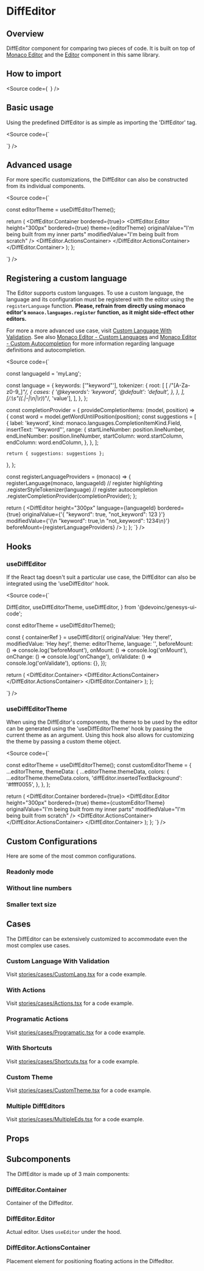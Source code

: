 


<Meta title="Components/Code/DiffEditor/Docs" />

# DiffEditor

## Overview

DiffEditor component for comparing two pieces of code. It is built on top of [Monaco Editor](https://microsoft.github.io/monaco-editor/) and
the [Editor](/docs/components-code-editor-docs--docs) component in this same library.

<Canvas of={Stories.Base} sourceState="none" />

## How to import

<Source
  code={`
`}
/>

## Basic usage

Using the predefined DiffEditor is as simple as importing the 'DiffEditor' tag.

<Source
  code={`

  <DiffEditor originalValue="I'm smart!" modifiedValue="I'm not smart!" />
`}
/>

## Advanced usage

For more specific customizations, the DiffEditor can also be constructed from its individual components.

<Source
  code={`


  const editorTheme = useDiffEditorTheme();

  return (
    <DiffEditor.Container bordered={true}>
      <DiffEditor.Editor
        height="300px"
        bordered={true}
        theme={editorTheme}
        originalValue="I'm being built from my inner parts"
        modifiedValue="I'm being built from scratch"
      />
      <DiffEditor.ActionsContainer>
        <IconButton icon="gi-heart_full" />
      </DiffEditor.ActionsContainer>
    </DiffEditor.Container>
  );
};

`}
/>

## Registering a custom language

The Editor supports custom languages. To use a custom language, the language and its configuration must be registered with the editor using the `registerLanguage` function.
**Please, refrain from directly using monaco editor's `monaco.languages.register` function, as it might side-effect other editors.**

For more a more advanced use case, visit [Custom Language With Validation](#custom-language-with-validation). See also [Monaco Editor - Custom Languages](https://microsoft.github.io/monaco-editor/monarch.html) 
and [Monaco Editor - Custom Autocompletion](https://microsoft.github.io/monaco-editor/playground.html#extending-language-services-custom-languages)
for more information regarding language definitions and autocompletion.

<Source
  code={`


const languageId = 'myLang';

const language = {
  keywords: ['"keyword"'],
  tokenizer: {
    root: [
      [
        /"[A-Za-z0-9_]*"/,
        {
          cases: {
            '@keywords': 'keyword',
            '@default': 'default',
          },
        },
      ],
      [/:\s"((.|-|\n|\r)*)"/, 'value'],
    ],
  },
};

const completionProvider = {
  provideCompletionItems: (model, position) => {
    const word = model.getWordUntilPosition(position);
    const suggestions = [
      {
        label: 'keyword',
        kind: monaco.languages.CompletionItemKind.Field,
        insertText: '"keyword"',
        range: {
          startLineNumber: position.lineNumber,
          endLineNumber: position.lineNumber,
          startColumn: word.startColumn,
          endColumn: word.endColumn,
        },
      },
    ];

    return { suggestions: suggestions };
  },
};

  const registerLanguageProviders = (monaco) => {
    registerLanguage(monaco, languageId)
      // register highlighting
      .registerStyleTokenizer(language)
      // register autocompletion
      .registerCompletionProvider(completionProvider);
  };

  return (
    <DiffEditor
      height="300px"
      language={languageId}
      bordered={true}
      originalValue={'{ "keyword": true, "not_keyword": 123 }'}
      modifiedValue={'{\n "keyword": true,\n "not_keyword": 1234\n}'}
      beforeMount={registerLanguageProviders}
    />
  );
};
`} />


## Hooks

### useDiffEditor

If the React tag doesn't suit a particular use case, the DiffEditor can also be integrated using the 'useDiffEditor' hook.

<Source code={`

  DiffEditor,
  useDiffEditorTheme,
  useDiffEditor,
} from '@devoinc/genesys-ui-code';

  const editorTheme = useDiffEditorTheme();

  const { containerRef } = useDiffEditor({
    originalValue: 'Hey there!',
    modifiedValue: 'Hey hey!',
    theme: editorTheme,
    language: '',
    beforeMount: () => console.log('beforeMount'),
    onMount: () => console.log('onMount'),
    onChange: () => console.log('onChange'),
    onValidate: () => console.log('onValidate'),
    options: {},
  });

  return (
    <DiffEditor.Container>
      <Box ref={containerRef} height="100%" />
      <DiffEditor.ActionsContainer>
        <IconButton icon="gi-heart_full" />
      </DiffEditor.ActionsContainer>
    </DiffEditor.Container>
  );
};

`} />

### useDiffEditorTheme

When using the DiffEditor's components, the theme to be used by the editor can be generated using the 'useDiffEditorTheme' hook by passing the current theme as an argument.
Using this hook also allows for customizing the theme by passing a custom theme object.

<Source code={`


  const editorTheme = useDiffEditorTheme();
  const customEditorTheme = {
    ...editorTheme,
    themeData: {
      ...editorTheme.themeData,
      colors: {
        ...editorTheme.themeData.colors,
        'diffEditor.insertedTextBackground': '#ffff0055',
      },
    },
  };

  return (
    <DiffEditor.Container bordered={true}>
      <DiffEditor.Editor
        height="300px"
        bordered={true}
        theme={customEditorTheme}
        originalValue="I'm being built from my inner parts"
        modifiedValue="I'm being built from scratch"
      />
      <DiffEditor.ActionsContainer>
        <IconButton icon="gi-heart_full" />
      </DiffEditor.ActionsContainer>
    </DiffEditor.Container>
  );
};
`} />

## Custom Configurations

Here are some of the most common configurations.

### Readonly mode

<Canvas of={Stories.ReadonlyMode} />

### Without line numbers

<Canvas of={Stories.WithoutLineNumbers} />

### Smaller text size

<Canvas of={Stories.SmallerTextSize} />

## Cases

The DiffEditor can be extensively customized to accommodate even the most complex use cases.

### Custom Language With Validation

Visit [stories/cases/CustomLang.tsx](https://github.com/DevoInc/genesys-ui/blob/master/packages/code/src/components/DiffEditor/stories/cases/CustomLang.tsx) for a code example.

<Canvas of={CaseStories.CustomLanguageWithValidation} sourceState="none" />

### With Actions

Visit [stories/cases/Actions.tsx](https://github.com/DevoInc/genesys-ui/blob/master/packages/code/src/components/DiffEditor/stories/cases/Actions.tsx) for a code example.

<Canvas of={CaseStories.WithActions} sourceState="none" />

### Programatic Actions

Visit [stories/cases/Programatic.tsx](https://github.com/DevoInc/genesys-ui/blob/master/packages/code/src/components/DiffEditor/stories/cases/Programatic.tsx) for a code example.

<Canvas of={CaseStories.ProgramaticActions} sourceState="none" />

### With Shortcuts

Visit [stories/cases/Shortcuts.tsx](https://github.com/DevoInc/genesys-ui/blob/master/packages/code/src/components/DiffEditor/stories/cases/Shortcuts.tsx) for a code example.

<Canvas of={CaseStories.WithShortcuts} sourceState="none" />

### Custom Theme

Visit [stories/cases/CustomTheme.tsx](https://github.com/DevoInc/genesys-ui/blob/master/packages/code/src/components/DiffEditor/stories/cases/CustomThemed.tsx) for a code example.

<Canvas of={CaseStories.CustomTheme} sourceState="none" />

### Multiple DiffEditors

Visit [stories/cases/MultipleEds.tsx](https://github.com/DevoInc/genesys-ui/blob/master/packages/code/src/components/DiffEditor/stories/cases/MultipleEds.tsx) for a code example.

<Canvas of={CaseStories.MultipleDiffEditors} sourceState="none" />

## Props

<ArgTypes of={Stories} />

## Subcomponents

The DiffEditor is made up of 3 main components:

### DiffEditor.Container

Container of the Diffeditor.

<ArgTypes of={DiffEditor.Container} />

### DiffEditor.Editor

Actual editor. Uses `useEditor` under the hood.

<ArgTypes of={DiffEditor.Editor} />

### DiffEditor.ActionsContainer

Placement element for positioning floating actions in the Diffeditor.

<ArgTypes of={DiffEditor.ActionsContainer} />

